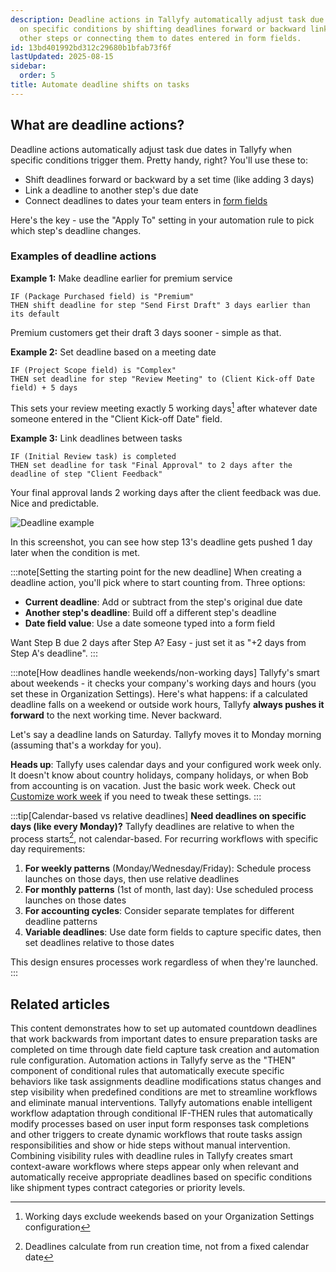 ```yaml
---
description: Deadline actions in Tallyfy automatically adjust task due dates based
  on specific conditions by shifting deadlines forward or backward linking them to
  other steps or connecting them to dates entered in form fields.
id: 13bd401992bd312c29680b1bfab73f6f
lastUpdated: 2025-08-15
sidebar:
  order: 5
title: Automate deadline shifts on tasks
---
```


## What are deadline actions?

Deadline actions automatically adjust task due dates in Tallyfy when specific conditions trigger them. Pretty handy, right? You'll use these to:

- Shift deadlines forward or backward by a set time (like adding 3 days)
- Link a deadline to another step's due date
- Connect deadlines to dates your team enters in [form fields](/products/pro/tracking-and-tasks/tasks/what-are-form-fields-in-tallyfy/)

Here's the key - use the "Apply To" setting in your automation rule to pick which step's deadline changes.

### Examples of deadline actions

**Example 1:** Make deadline earlier for premium service
```
IF (Package Purchased field) is "Premium"
THEN shift deadline for step "Send First Draft" 3 days earlier than its default
```
Premium customers get their draft 3 days sooner - simple as that.

**Example 2:** Set deadline based on a meeting date
```
IF (Project Scope field) is "Complex"
THEN set deadline for step "Review Meeting" to (Client Kick-off Date field) + 5 days
```
This sets your review meeting exactly 5 working days[^1] after whatever date someone entered in the "Client Kick-off Date" field.

**Example 3:** Link deadlines between tasks
```
IF (Initial Review task) is completed
THEN set deadline for task "Final Approval" to 2 days after the deadline of step "Client Feedback"
```
Your final approval lands 2 working days after the client feedback was due. Nice and predictable.

![Deadline example](https://screenshots.tallyfy.com/tallyfy%2Fpro%2Fdesktop-light-deadline-automation-example.png)

In this screenshot, you can see how step 13's deadline gets pushed 1 day later when the condition is met.

:::note[Setting the starting point for the new deadline]
When creating a deadline action, you'll pick where to start counting from. Three options:

- **Current deadline**: Add or subtract from the step's original due date
- **Another step's deadline**: Build off a different step's deadline
- **Date field value**: Use a date someone typed into a form field

Want Step B due 2 days after Step A? Easy - just set it as "+2 days from Step A's deadline".
:::

:::note[How deadlines handle weekends/non-working days]
Tallyfy's smart about weekends - it checks your company's working days and hours (you set these in Organization Settings). Here's what happens: if a calculated deadline falls on a weekend or outside work hours, Tallyfy **always pushes it forward** to the next working time. Never backward.

Let's say a deadline lands on Saturday. Tallyfy moves it to Monday morning (assuming that's a workday for you).

**Heads up**: Tallyfy uses calendar days and your configured work week only. It doesn't know about country holidays, company holidays, or when Bob from accounting is on vacation. Just the basic work week. Check out [Customize work week](/products/pro/settings/org-settings/how-to-adjust-task-deadlines-to-work-week/) if you need to tweak these settings.
:::

:::tip[Calendar-based vs relative deadlines]
**Need deadlines on specific days (like every Monday)?** Tallyfy deadlines are relative to when the process starts[^2], not calendar-based. For recurring workflows with specific day requirements:

1. **For weekly patterns** (Monday/Wednesday/Friday): Schedule process launches on those days, then use relative deadlines
2. **For monthly patterns** (1st of month, last day): Use scheduled process launches on those dates
3. **For accounting cycles**: Consider separate templates for different deadline patterns
4. **Variable deadlines**: Use date form fields to capture specific dates, then set deadlines relative to those dates

This design ensures processes work regardless of when they're launched.
:::



[^1]: Working days exclude weekends based on your Organization Settings configuration
[^2]: Deadlines calculate from run creation time, not from a fixed calendar date

## Related articles
<CardGrid>
<LinkTitleCard header="<b>Examples > Countdown deadline automation</b>" href="/products/pro/documenting/templates/automations/examples/countdown-deadline-automation/" > This content demonstrates how to set up automated countdown deadlines that work backwards from important dates to ensure preparation tasks are completed on time through date field capture task creation and automation rule configuration. </LinkTitleCard>
<LinkTitleCard header="<b>Automations > Actions</b>" href="/products/pro/documenting/templates/automations/actions/" > Automation actions in Tallyfy serve as the "THEN" component of conditional rules that automatically execute specific behaviors like task assignments deadline modifications status changes and step visibility when predefined conditions are met to streamline workflows and eliminate manual interventions. </LinkTitleCard>
<LinkTitleCard header="<b>Templates > Automations</b>" href="/products/pro/documenting/templates/automations/" > Tallyfy automations enable intelligent workflow adaptation through conditional IF-THEN rules that automatically modify processes based on user input form responses task completions and other triggers to create dynamic workflows that route tasks assign responsibilities and show or hide steps without manual intervention. </LinkTitleCard>
<LinkTitleCard header="<b>Examples > Combined visibility and deadline rules</b>" href="/products/pro/documenting/templates/automations/examples/combined-visibility-deadline-rules/" > Combining visibility rules with deadline rules in Tallyfy creates smart context-aware workflows where steps appear only when relevant and automatically receive appropriate deadlines based on specific conditions like shipment types contract categories or priority levels. </LinkTitleCard>
</CardGrid>